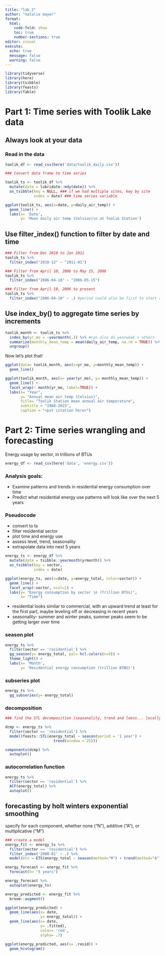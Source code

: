 ```yaml
---
title: "lab_2"
author: "natalie mayer"
format: 
  html:
    code-fold: show
    toc: true
    number-sections: true
editor: visual
execute:
  echo: true
  message: false
  warning: false
---
```


```r
library(tidyverse)
library(here)
library(tsibble)
library(feasts)
library(fable)
```

# Part 1: Time series with Toolik Lake data

## Always look at your data

### Read in the data

```r
toolik_df <- read_csv(here('data/toolik_daily.csv'))

### Convert data frame to time series

toolik_ts <- toolik_df %>%
  mutate(date = lubridate::mdy(date)) %>%
  as_tsibble(key = NULL, ### if we had multiple sites, key by site
             index = date) ### time series variable

ggplot(toolik_ts, aes(x=date, y=daily_air_temp)) +
  geom_line() + 
  labs(x= 'Date', 
       y= 'Mean daily air temp (Celsius)\n at Toolik Station')
```

## Use filter_index() function to filter by date and time

```r
### Filter from Dec 2010 to Jan 2011
toolik_ts %>%
  filter_index("2010-12" ~ "2011-01")

### Filter from April 10, 2006 to May 15, 2006
toolik_ts %>%
  filter_index("2006-04-10" ~ "2006-05-15")

### Filter from April 10, 2006 to present 
toolik_ts %>%
  filter_index("2006-04-10" ~ .) #period could also be first to start at beginning

```

## Use index_by() to aggregate time series by increments

```r
toolik_month <- toolik_ts %>%
  index_by(yr_mo = ~yearmonth(.)) %>% #can also do yearweek + others
  summarize(monthly_mean_temp = mean(daily_air_temp, na.rm = TRUE)) %>%
  ungroup()
```

Now let's plot that!

```r
ggplot(data= toolik_month, aes(x=yr_mo, y=monthly_mean_temp)) + 
  geom_line()

ggplot(toolik_month, aes(x= year(yr_mo), y= monthly_mean_temp)) +
  geom_line() +
  facet_wrap(~ month(yr_mo, label=TRUE)) +
  labs(x= "Year", 
       y= "Annual mean air temp (Celsius)", 
       title= "Toolik Station mean annual air temperature", 
       subtitle = "1988-2023", 
       caption = "<put citation here>")
```

# Part 2: Time series wrangling and forecasting

Energy usage by sector, in trillions of BTUs

```r
energy_df <- read_csv(here('data', 'energy.csv'))
```

### Analysis goals:

-   Examine patterns and trends in residential energy consumption over time
-   Predict what residential energy use patterns will look like over the next 5 years

### Pseudocode

-   convert to ts
-   filter residential sector
-   plot time and energy use
-   assess level, trend, seasonality
-   extrapolate data into next 5 years

```r
energy_ts <- energy_df %>%
  mutate(date = tsibble::yearmonth(yrmonth)) %>%
  as_tsibble(key = sector, 
             index = date)
```

```r
ggplot(energy_ts, aes(x=date, y=energy_total, color=sector)) + 
  geom_line() + 
  facet_wrap(~sector, ncol=1) + 
  labs(y= "Energy consumption by sector \n (Trillion BTUs)", 
       x= "Time")
```

* residential looks similar to commercial, with an upward trend at least for the first part, maybe leveling off or decreasing in recent years 
* seasonality- summer and winter peaks, summer peaks seem to be getting larger over time 


### season plot 

```r
energy_ts %>%
  filter(sector == 'residential') %>%
  gg_season(y= energy_total, pal= hcl.colors(n=9)) + 
  theme_light() + 
  labs(x= 'Month', 
       y= 'Residential energy consumption (trillion BTWU)')
```

### subseries plot

```r
energy_ts %>%
  gg_subseries(y= energy_total)
```

### decomposition

```r
### find the STL decomposition (seasonality, trend and loess... locally estimated scatterplot smoothing)

dcmp <- energy_ts %>%
  filter(sector == 'residential') %>%
  model(feasts::STL(energy_total ~ season(period = '1 year') +
                      trend(window = 25)))

components(dcmp) %>%
  autoplot()
```

### autocorrelation function

```r
energy_ts %>%
  filter(sector == 'residential') %>%
  ACF(energy_total) %>%
  autoplot()
```

## forecasting by holt winters exponential smoothing 

specify for each component, whether none ("N"), additive ("A"), or multiplicative ("M")

```r
### create a model 
energy_fit <- energy_ts %>%
  filter(sector == 'residential') %>%
  filter_index('2000-01' ~ .) %>%
  model(ets = ETS(energy_total ~ season(method="M") + trend(method="A")))

energy_forecast <- energy_fit %>%
  forecast(h= "5 years")

energy_forecast %>%
  autoplot(energy_ts)
```


```r
energy_predicted <- energy_fit %>%
  broom::augment()

ggplot(energy_predicted) +
  geom_line(aes(x= date, 
                y= energy_total)) + 
  geom_line(aes(x= date, 
                y= .fitted), 
                color= 'red', 
                alpha= .7)

ggplot(energy_predicted, aes(x= .resid)) + 
  geom_histogram()
```












